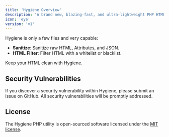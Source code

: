 ```yaml
---
title: 'Hygiene Overview'
description: 'A brand new, blazing-fast, and ultra-lightweight PHP HTML sanitizer for modern PHP 8.4+ applications.'
icon: 'eye'
version: 'v1'
---
```


Hygiene is only a few files and very capable:

- **Sanitize**: Sanitize raw HTML, Attributes, and JSON.
- **HTML Filter**: Filter HTML with a whitelist or blacklist.

<Card title="GitHub Repo" icon="github" href="https://github.com/nullaidev/hygiene">
  Keep your HTML clean with Hygiene.
</Card>

## Security Vulnerabilities

If you discover a security vulnerability within Hygiene, please submit an issue on GitHub. All security vulnerabilities will be promptly addressed.

## License

The Hygiene PHP utility is open-sourced software licensed under the [MIT license](https://opensource.org/licenses/MIT).
